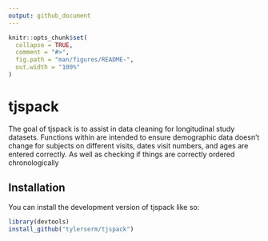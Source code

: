 ```yaml
---
output: github_document
---
```


<!-- README.md is generated from README.Rmd. Please edit that file -->

```r
knitr::opts_chunk$set(
  collapse = TRUE,
  comment = "#>",
  fig.path = "man/figures/README-",
  out.width = "100%"
)
```

# tjspack

<!-- badges: start -->
<!-- badges: end -->

The goal of tjspack is to assist in data cleaning for longitudinal study datasets. Functions within are intended to ensure
demographic data doesn't change for subjects on different visits, dates visit numbers, and ages are entered correctly. As well as
checking if things are correctly ordered chronologically

## Installation

You can install the development version of tjspack like so:

``` r
library(devtools)
install_github("tylerserm/tjspack")
```
